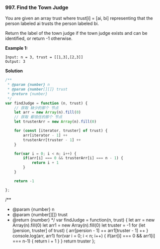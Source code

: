 ### 997. Find the Town Judge

You are given an array trust where trust[i] = [ai, bi] representing that the person labeled ai trusts the person labeled bi.

Return the label of the town judge if the town judge exists and can be identified, or return -1 otherwise.

**Example 1:**

```
Input: n = 3, trust = [[1,3],[2,3]]
Output: 3
```

**Solution**

```js
/**
 * @param {number} n
 * @param {number[][]} trust
 * @return {number}
 */
var findJudge = function (n, trust) {
    // 获取 缺少的那个 节点
    let arr = new Array(n).fill(0)
    // 获取 都信任的那个 节点
    let trusterArr = new Array(n).fill(0)

    for (const [iterator, truster] of trust) {
        arr[iterator - 1] ++  
        trusterArr[truster - 1] ++ 
    }

    for(var i = 0; i < n; i++) {
        if(arr[i] === 0 && trusterArr[i] === n - 1) {
            return i + 1
        }
    }

    return -1

};
```

































/**
 * @param {number} n
 * @param {number[][]} trust
 * @return {number}
 */
var findJudge = function(n, trust) {
    let arr = new Array(n).fill(0)
    let arr1 = new Array(n).fill(0)
    let truster = -1
    for (let [persion, truster] of trust) {
        arr[persion - 1] ++
        arr1[truster - 1] ++
    }
    console.log(arr, arr1)
    for(var i = 0; i < n; i++) {
        if(arr[i] === 0 && arr1[i] === n-1) {
            return i + 1
        }
    }
    return truster
};